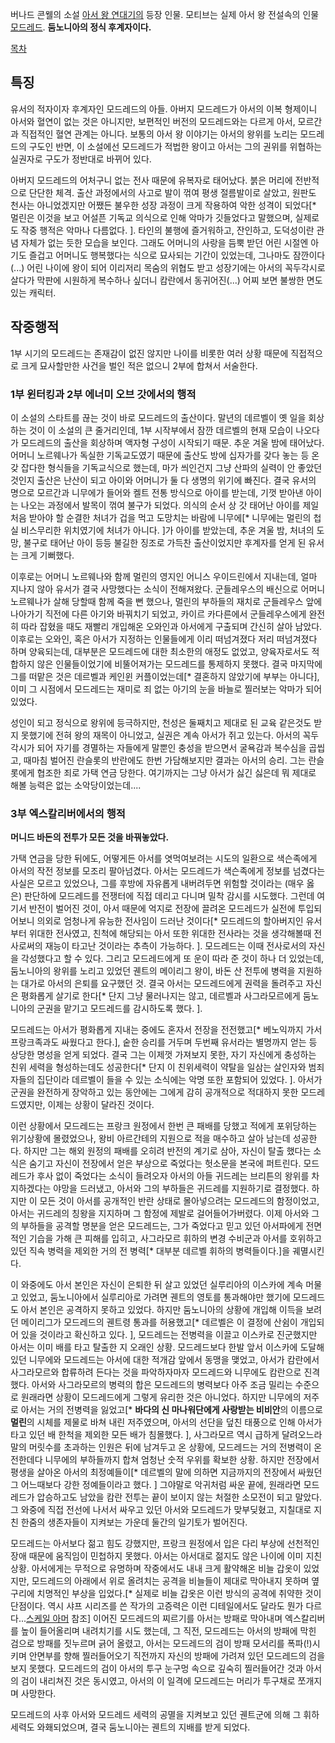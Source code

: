 버나드 콘웰의 소설 [[아서 왕 연대기]]의 등장 인물. 모티브는 실제 아서 왕 전설속의 인물 [[모드레드]].
'''둠노니아의 정식 후계자이다.'''

[[목차]]

== 특징 ==
유서의 적자이자 후계자인 모드레드의 아들. 아버지 모드레드가 아서의 이복 형제이니 아서와 혈연이 없는 것은 아니지만, 보편적인 버전의 모드레드와는 다르게 아서, 모르간과 직접적인 혈연 관계는 아니다. 보통의 아서 왕 이야기는 아서의 왕위를 노리는 모드레드의 구도인 반면, 이 소설에선 모드레드가 적법한 왕이고 아서는 그의 권위를 위협하는 실권자로 구도가 정반대로 바뀌어 있다.

아버지 모드레드의 어처구니 없는 전사 때문에 유복자로 태어났다. 붉은 머리에 전반적으로 단단한 체격. 출산 과정에서의 사고로 발이 꺾여 평생 절름발이로 살았고, 원판도 천사는 아니었겠지만 어쨌든 불우한 성장 과정이 크게 작용하여 악한 성격이 되었다[* 멀린은 이것을 보고 어설픈 기독교 의식으로 인해 악마가 깃들었다고 말했으며, 실제로도 작중 행적은 악마나 다름없다. ]. 타인의 불행에 즐거워하고, 잔인하고, 도덕성이란 관념 자체가 없는 듯한 모습을 보인다. 그래도 어머니의 사랑을 듬뿍 받던 어린 시절엔 아기도 즐겁고 어머니도 행복했다는 식으로 묘사되는 기간이 있었는데, 그나마도 잠깐이다(...) 어린 나이에 왕이 되어 이리저리 목숨의 위협도 받고 성장기에는 아서의 꼭두각시로 살다가 막판에 시원하게 복수하나 싶더니 캄란에서 동귀어진(...) 어찌 보면 불쌍한 면도 있는 캐릭터.

== 작중행적 ==
1부 시기의 모드레드는 존재감이 없진 않지만 나이를 비롯한 여러 상황 때문에 직접적으로 크게 묘사할만한 사건을 벌인 적은 없으니 2부에 합쳐서 서술한다.

=== 1부 윈터킹과 2부 에너미 오브 갓에서의 행적 ===
이 소설의 스타트를 끊는 것이 바로 모드레드의 출산이다. 말년의 데르벨이 옛 일을 회상하는 것이 이 소설의 큰 줄거리인데, 1부 시작부에서 잠깐 데르벨의 현재 모습이 나오다가 모드레드의 출산을 회상하며 액자형 구성이 시작되기 때문. 추운 겨울 밤에 태어났다. 어머니 노르웨나가 독실한 기독교도였기 때문에 출산도 방에 십자가를 갖다 놓는 등 온갖 잡다한 형식들을 기독교식으로 했는데, 마가 씌인건지 그냥 산파의 실력이 안 좋았던 것인지 출산은 난산이 되고 아이와 어머니가 둘 다 생명의 위기에 빠진다. 결국 유서의 명으로 모르간과 니무에가 들어와 켈트 전통 방식으로 아이를 받는데, 기껏 받아낸 아이는 나오는 과정에서 발목이 꺾여 불구가 되었다. 의식의 순서 상 갓 태어난 아이를 제일 처음 받아야 할 순결한 처녀가 겁을 먹고 도망치는 바람에 니무에[* 니무에는 멀린의 첩실 비스무리한 위치였기에 처녀가 아니다. ]가 아이를 받았는데, 추운 겨울 밤, 처녀의 도망, 불구로 태어난 아이 등등 불길한 징조로 가득찬 출산이었지만 후계자를 얻게 된 유서는 크게 기뻐했다.

이후로는 어머니 노르웨나와 함께 멀린의 영지인 어니스 우이드린에서 지내는데, 얼마 지나지 않아 유서가 결국 사망했다는 소식이 전해져왔다. 군들레우스의 배신으로 어머니 노르웨나가 살해 당할때 함께 죽을 뻔 했으나, 멀린의 부하들의 재치로 군들레우스 앞에 나아가기 직전에 다른 아기와 바꿔치기 되었고, 카이르 카다른에서 군들레우스에게 완전히 따라 잡혔을 때도 재빨리 개입해온 오와인과 아서에게 구출되며 간신히 살아 남았다. 이후로는 오와인, 혹은 아서가 지정하는 인물들에게 이리 떠넘겨졌다 저리 떠넘겨졌다 하며 양육되는데, 대부분은 모드레드에 대한 최소한의 애정도 없었고, 양육자로서도 적합하지 않은 인물들이었기에 비뚤어져가는 모드레드를 통제하지 못했다. 결국 마지막에 그를 떠맡은 것은 데르벨과 케인윈 커플이었는데[* 결혼하지 않았기에 부부는 아니다], 이미 그 시점에서 모드레드는 재미로 죄 없는 아기의 눈을 바늘로 찔러보는 악마가 되어 있었다.

성인이 되고 정식으로 왕위에 등극하지만, 천성은 둘째치고 제대로 된 교육 같은것도 받지 못했기에 전혀 왕의 재목이 아니었고, 실권은 계속 아서가 쥐고 있는다. 아서의 꼭두각시가 되어 자기를 경멸하는 자들에게 말뿐인 충성을 받으면서 굴욕감과 복수심을 곱씹고, 때마침 벌어진 란슬롯의 반란에도 한번 가담해보지만 결과는 아서의 승리. 그는 란슬롯에게 협조한 죄로 가택 연금 당한다. 여기까지는 그냥 아서가 싫긴 싫은데 뭐 제대로 해볼 능력은 없는 소악당이었는데....

=== 3부 엑스칼리버에서의 행적 ===
'''머니드 바돈의 전투가 모든 것을 바꿔놓았다.''' 

가택 연금을 당한 뒤에도, 어떻게든 아서를 엿먹여보려는 시도의 일환으로 색슨족에게 아서의 작전 정보를 모조리 팔아넘겼다. 아서는 모드레드가 색슨족에게 정보를 넘겼다는 사실은 모르고 있었으나, 그를 후방에 자유롭게 내버려두면 위험할 것이라는 (매우 옳은) 판단하에 모드레드를 전쟁터에 직접 데리고 다니며 밀착 감시를 시도했다. 그런데 여기서 반전이 벌어진 것이, 아서 때문에 억지로 전장에 끌려온 모드레드가 실전에 투입되어보니 의외로 엄청나게 유능한 전사임이 드러난 것이다[* 모드레드의 할아버지인 유서부터 위대한 전사였고, 친척에 해당되는 아서 또한 위대한 전사라는 것을 생각해볼때 전사로써의 재능이 타고난 것이라는 추측이 가능하다. ]. 모드레드는 이때 전사로서의 자신을 각성했다고 할 수 있다. 
그리고 모드레드에게 또 운이 따라 준 것이 하나 더 있었는데, 둠노니아의 왕위를 노리고 있었던 궨트의 메이리그 왕이, 바돈 산 전투에 병력을 지원하는 대가로 아서의 은퇴를 요구했던 것. 결국 아서는 모드레드에게 권력을 돌려주고 자신은 평화롭게 살기로 한다[* 단지 그냥 물러나지는 않고, 데르벨과 사그라모르에게 둠노니아의 군권을 맡기고 모드레드를 감시하도록 했다. ]. 

모드레드는 아서가 평화롭게 지내는 중에도 혼자서 전장을 전전했고[* 베노익까지 가서 프랑크족과도 싸웠다고 한다.], 숱한 승리를 거두며 두번째 유서라는 별명까지 얻는 등 상당한 명성을 얻게 되었다. 결국 그는 이제껏 가져보지 못한, 자기 자신에게 충성하는 친위 세력을 형성하는데도 성공한다[* 단지 이 친위세력이 약탈을 일삼는 살인자와 범죄자들의 집단이라 데르벨이 들을 수 있는 소식에는 악명 또한 포함되어 있었다. ]. 아서가 군권을 완전하게 장악하고 있는 동안에는 그에게 감히 공개적으로 적대하지 못한 모드레드였지만, 이제는 상황이 달라진 것이다.

이런 상황에서 모드레드는 프랑크 원정에서 한번 큰 패배를 당했고 적에게 포위당하는 위기상황에 몰렸었으나, 왕비 아르간테의 지원으로 적을 매수하고 살아 남는데 성공한다. 하지만 그는 해외 원정의 패배를 오히려 반전의 계기로 삼아, 자신이 탈출 했다는 소식은 숨기고 자신이 전장에서 얻은 부상으로 죽었다는 헛소문을 본국에 퍼트린다. 모드레드가 후사 없이 죽었다는 소식이 들려오자 아서의 아들 귀드레는 브리튼의 왕위를 차지하겠다는 야망을 드러냈고, 아서와 그의 부하들은 귀드레를 지원하기로 결정했다. 하지만 이 모든 것이 아서를 공개적인 반란 상태로 몰아넣으려는 모드레드의 함정이었고, 아서는 귀드레의 칭왕을 지지하며 그 함정에 제발로 걸어들어가버렸다. 이제 아서와 그의 부하들을 공격할 명분을 얻은 모드레드는, 그가 죽었다고 믿고 있던 아서파에게 전면적인 기습을 가해 큰 피해를 입히고, 사그라모르 휘하의 변경 수비군과 아서를 호위하고 있던 직속 병력을 제외한 거의 전 병력[* 대부분 데르벨 휘하의 병력들이다.]을 궤멸시킨다.

이 와중에도 아서 본인은 자신이 은퇴한 뒤 살고 있었던 실루리아의 이스카에 계속 머물고 있었고, 둠노니아에서 실루리아로 가려면 궨트의 영토를 통과해야만 했기에 모드레드도 아서 본인은 공격하지 못하고 있었다. 하지만 둠노니아의 상황에 개입해 이득을 보려던 메이리그가 모드레드의 궨트령 통과를 허용했고[* 데르벨은 이 결정에 산쉼이 개입되어 있을 것이라고 확신하고 있다. ], 모드레드는 전병력을 이끌고 이스카로 진군했지만 아서는 이미 배를 타고 탈출한 지 오래인 상황. 모드레드보다 한발 앞서 이스카에 도달해 있던 니무에와 모드레드는 아서에 대한 적개감 앞에서 동맹을 맺었고, 아서가 캄란에서 사그라모르와 합류하려 든다는 것을 파악하자마자 모드레드와 니무에도 캄란으로 진격했다. 아서와 사그라모르의 병력의 합은 모드레드의 병력보다 아주 조금 밀리는 수준으로 원래라면 상황이 모드레드에게 그렇게 유리한 것은 아니었다. 하지만 니무에의 저주로 아서는 거의 전병력을 잃었고[* '''바다의 신 마나워단에게 사랑받는 비비안'''의 이름으로 '''멀린'''의 시체를 제물로 바쳐 내린 저주였으며, 아서의 선단을 덮친 태풍으로 인해 아서가 타고 있던 배 한척을 제외한 모든 배가 침몰했다. ], 사그라모르 역시 급하게 달려오느라 말의 머릿수를 초과하는 인원은 뒤에 남겨두고 온 상황에, 모드레드는 거의 전병력이 온전한데다 니무에의 부하들까지 합쳐 엄청난 숫적 우위를 확보한 상황. 하지만 전장에서 평생을 살아온 아서의 최정예들이[* 데르벨의 말에 의하면 지금까지의 전장에서 싸웠던 그 어느때보다 강한 정예들이라고 했다. ] 그야말로 악귀처럼 싸운 끝에, 원래라면 모드레드가 압승하고도 남았을 캄란 전투는 끝이 보이지 않는 처절한 소모전이 되고 말았다. 그 와중에 직접 전선에 나서서 싸우고 있던 아서와 모드레드가 맞부딪혔고, 지칠대로 지친 한줌의 생존자들이 지켜보는 가운데 둘간의 일기토가 벌어진다.

모드레드는 아서보다 젊고 힘도 강했지만, 프랑크 원정에서 입은 다리 부상에 선천적인 장애 때문에 움직임이 민첩하지 못했다. 아서는 아서대로 젊지도 않은 나이에 이미 지친 상황. 아서에게는 무적으로 유명하며 작중에서도 내내 크게 활약해온 비늘 갑옷이 있었지만, 모드레드의 아래에서 위로 올려치는 공격을 비늘들이 제대로 막아내지 못하며 옆구리에 치명적인 부상을 입었다.[* 실제로 비늘 갑옷은 이런 방식의 공격에 취약한 것이 단점이다. 역시 샤프 시리즈를 쓴 작가의 고증력은 이런 디테일에서도 달라도 뭔가 다르다...[[스케일 아머]] 참조] 이어진 모드레드의 찌르기를 아서는 방패로 막아내며 엑스칼리버를 높이 들어올리며 내려치기를 시도 했는데, 그 직전, 모드레드는 아서의 방패에 막힌 검으로 방패를 짓누르며 긁어 올렸고, 아서는 모드레드의 검이 방패 모서리를 폭파(!)시키며 안면부를 향해 찔러들어오기 직전까지 자신의 방패에 가려져 있던 모드레드의 검을 보지 못했다. 모드레드의 검이 아서의 투구 눈구멍 속으로 깊숙히 찔러들어간 것과 아서의 검이 내리쳐진 것은 동시였고, 아서의 이 일격에 모드레드는 머리가 투구채로 쪼개지며 사망한다.

모드레드의 사후 아서와 모드레드 세력의 공멸을 지켜보고 있던 궨트군에 의해 그 휘하세력도 와홰되었으며, 결국 둠노니아는 궨트의 지배를 받게 되었다.        
